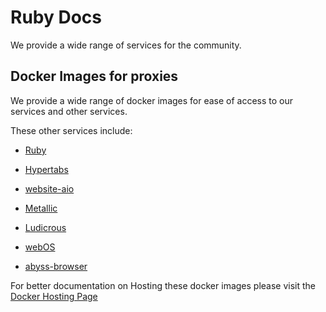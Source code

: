 # Ruby Docs

We provide a wide range of services for the community.

## Docker Images for proxies

We provide a wide range of docker images for ease of access to our services and other services.

These other services include:

- [Ruby](https://github.com/Ruby-Network/ruby/pkgs/container/ruby)

- [Hypertabs](https://github.com/Ruby-Network/Hypertabs-docker/pkgs/container/hypertabs-docker)

- [website-aio](https://github.com/Ruby-Network/website-aio-docker/pkgs/container/website-aio-docker)

- [Metallic](https://github.com/Ruby-Network/Metallic-Docker/pkgs/container/metallic-docker)

- [Ludicrous](https://github.com/Ruby-Network/Ludicrous-docker/pkgs/container/ludicrous-docker)

- [webOS](https://github.com/Ruby-Network/webOS-docker/pkgs/container/webos-docker)

- [abyss-browser](https://github.com/Ruby-Network/abyss-browser-docker/pkgs/container/abyss-browser-docker)

For better documentation on Hosting these docker images please visit the [Docker Hosting Page](./docker)
